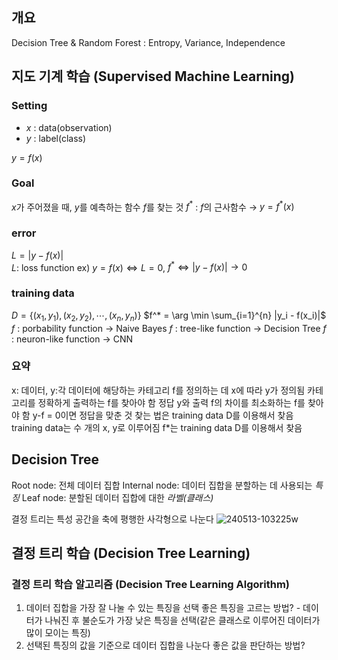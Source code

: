 ## 개요
Decision Tree & Random Forest : Entropy, Variance, Independence

##  지도 기계 학습 (Supervised Machine Learning)
### Setting
- $x$ : data(observation) 
- $y$ : label(class)

$y = f(x)$

### Goal
$x$가 주어졌을 때, $y$를 예측하는 함수 $f$를 찾는 것
$f^*$ : $f$의 근사함수 $\rightarrow$ $y = f^*(x)$

### error
$L = |y - f(x)|$  
$L$: loss function
ex) $y = f(x) \Longleftrightarrow L=0$, $f^* \Longleftrightarrow |y - f(x)| \rightarrow 0$

### training data
$D = \{(x_1, y_1), (x_2, y_2), \cdots, (x_n, y_n)\}$
$f^* = \arg \min \sum_{i=1}^{n} |y_i - f(x_i)|$
$f$ : porbability function $\rightarrow$ Naive Bayes
$f$ : tree-like function $\rightarrow$ Decision Tree
$f$ : neuron-like function $\rightarrow$ CNN

### 요약
x: 데이터, y:각 데이터에 해당하는 카테고리
f를 정의하는 데 x에 따라 y가 정의됨
카테고리를 정확하게 출력하는 f를 찾아야 함
정답 y와 출력 f의 차이를 최소화하는 f를 찾아야 함
y-f = 0이면 정답을 맞춘 것
찾는 법은 training data D를 이용해서 찾음
training data는 수 개의 x, y로 이루어짐
f*는 training data D를 이용해서 찾음

## Decision Tree
Root node: 전체 데이터 집합
Internal node: 데이터 집합을 분할하는 데 사용되는 *특징*
Leaf node: 분할된 데이터 집합에 대한 *라벨(클래스)*

결정 트리는 특성 공간을 축에 평행한 사각형으로 나눈다
![240513-103225w](/posts/240513-103225.png)

## 결정 트리 학습 (Decision Tree Learning)
### 결정 트리 학습 알고리즘 (Decision Tree Learning Algorithm)
1. 데이터 집합을 가장 잘 나눌 수 있는 특징을 선택
	좋은 특징을 고르는 방법? - 데이터가 나눠진 후 불순도가 가장 낮은 특징을 선택(같은 클래스로 이루어진 데이터가 많이 모이는 특징)
2. 선택된 특징의 값을 기준으로 데이터 집합을 나눈다
	좋은 값을 판단하는 방법?
